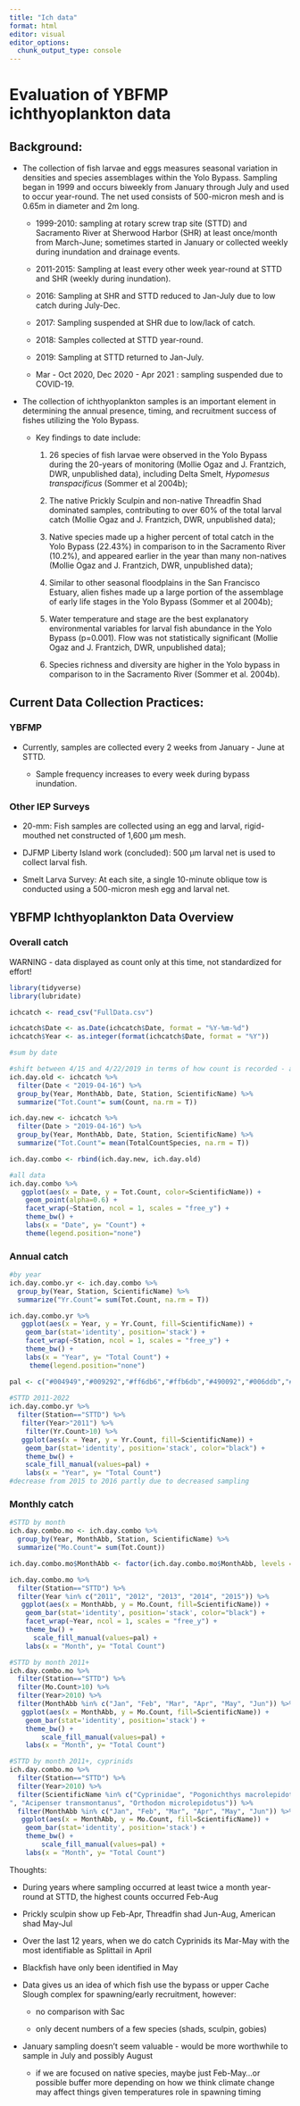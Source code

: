 ---
title: "Ich data"
format: html
editor: visual
editor_options: 
  chunk_output_type: console
---

# Evaluation of YBFMP ichthyoplankton data

## Background:

-   The collection of fish larvae and eggs measures seasonal variation in densities and species assemblages within the Yolo Bypass. Sampling began in 1999 and occurs biweekly from January through July and used to occur year-round. The net used consists of 500-micron mesh and is 0.65m in diameter and 2m long.

    -   1999-2010: sampling at rotary screw trap site (STTD) and Sacramento River at Sherwood Harbor (SHR) at least once/month from March-June; sometimes started in January or collected weekly during inundation and drainage events.

    -   2011-2015: Sampling at least every other week year-round at STTD and SHR (weekly during inundation).

    -   2016: Sampling at SHR and STTD reduced to Jan-July due to low catch during July-Dec.

    -   2017: Sampling suspended at SHR due to low/lack of catch.

    -   2018: Samples collected at STTD year-round.

    -   2019: Sampling at STTD returned to Jan-July.

    -   Mar - Oct 2020, Dec 2020 - Apr 2021 : sampling suspended due to COVID-19.

-   The collection of ichthyoplankton samples is an important element in determining the annual presence, timing, and recruitment success of fishes utilizing the Yolo Bypass.

    -   Key findings to date include:

        1.  26 species of fish larvae were observed in the Yolo Bypass during the 20-years of monitoring (Mollie Ogaz and J. Frantzich, DWR, unpublished data), including Delta Smelt, *Hypomesus transpacificus* (Sommer et al 2004b);

        2.  The native Prickly Sculpin and non-native Threadfin Shad dominated samples, contributing to over 60% of the total larval catch (Mollie Ogaz and J. Frantzich, DWR, unpublished data);

        3.  Native species made up a higher percent of total catch in the Yolo Bypass (22.43%) in comparison to in the Sacramento River (10.2%), and appeared earlier in the year than many non-natives (Mollie Ogaz and J. Frantzich, DWR, unpublished data);

        4.  Similar to other seasonal floodplains in the San Francisco Estuary, alien fishes made up a large portion of the assemblage of early life stages in the Yolo Bypass (Sommer et al 2004b);

        5.  Water temperature and stage are the best explanatory environmental variables for larval fish abundance in the Yolo Bypass (p=0.001). Flow was not statistically significant (Mollie Ogaz and J. Frantzich, DWR, unpublished data);

        6.  Species richness and diversity are higher in the Yolo bypass in comparison to in the Sacramento River (Sommer et al. 2004b).

## Current Data Collection Practices:

### YBFMP

-   Currently, samples are collected every 2 weeks from January - June at STTD.

    -   Sample frequency increases to every week during bypass inundation.

### Other IEP Surveys

-   20-mm: Fish samples are collected using an egg and larval, rigid-mouthed net constructed of 1,600 µm mesh.

-   DJFMP Liberty Island work (concluded): 500 µm larval net is used to collect larval fish.

-   Smelt Larva Survey: At each site, a single 10-minute oblique tow is conducted using a 500-micron mesh egg and larval net.

## YBFMP Ichthyoplankton Data Overview

### Overall catch

WARNING - data displayed as count only at this time, not standardized for effort!

```{r, message=FALSE, warning=FALSE}
library(tidyverse)
library(lubridate) 

ichcatch <- read_csv("FullData.csv")

ichcatch$Date <- as.Date(ichcatch$Date, format = "%Y-%m-%d")
ichcatch$Year <- as.integer(format(ichcatch$Date, format = "%Y"))

#sum by date

#shift between 4/15 and 4/22/2019 in terms of how count is recorded - adjust so we can look at it all together
ich.day.old <- ichcatch %>% 
  filter(Date < "2019-04-16") %>%
  group_by(Year, MonthAbb, Date, Station, ScientificName) %>%
  summarize("Tot.Count"= sum(Count, na.rm = T))

ich.day.new <- ichcatch %>% 
  filter(Date > "2019-04-16") %>%
  group_by(Year, MonthAbb, Date, Station, ScientificName) %>%
  summarize("Tot.Count"= mean(TotalCountSpecies, na.rm = T))

ich.day.combo <- rbind(ich.day.new, ich.day.old)

#all data
ich.day.combo %>%
   ggplot(aes(x = Date, y = Tot.Count, color=ScientificName)) +
    geom_point(alpha=0.6) + 
    facet_wrap(~Station, ncol = 1, scales = "free_y") +
    theme_bw() +
    labs(x = "Date", y= "Count") +
    theme(legend.position="none")
```

### Annual catch

```{r, message=FALSE, warning=FALSE}
#by year
ich.day.combo.yr <- ich.day.combo %>% 
  group_by(Year, Station, ScientificName) %>%
  summarize("Yr.Count"= sum(Tot.Count, na.rm = T))

ich.day.combo.yr %>%
   ggplot(aes(x = Year, y = Yr.Count, fill=ScientificName)) +
    geom_bar(stat='identity', position='stack') + 
    facet_wrap(~Station, ncol = 1, scales = "free_y") +
    theme_bw() +
    labs(x = "Year", y= "Total Count") +
     theme(legend.position="none")

pal <- c("#004949","#009292","#ff6db6","#ffb6db","#490092","#006ddb","#b66dff","#6db6ff","#920000","#924900","#b6dbff","#db6d00","#24ff24","#ffff6d", "#465177","#E4C22B","#965127","#29483A","#759C44","#9FB6DA","#DF3383")
 
#STTD 2011-2022
ich.day.combo.yr %>%
  filter(Station=="STTD") %>%
   filter(Year>"2011") %>%
    filter(Yr.Count>10) %>%
   ggplot(aes(x = Year, y = Yr.Count, fill=ScientificName)) +
    geom_bar(stat='identity', position='stack', color="black") + 
    theme_bw() +
    scale_fill_manual(values=pal) +
    labs(x = "Year", y= "Total Count")
#decrease from 2015 to 2016 partly due to decreased sampling
```

### Monthly catch

```{r, message=FALSE, warning=FALSE}
#STTD by month
ich.day.combo.mo <- ich.day.combo %>% 
  group_by(Year, MonthAbb, Station, ScientificName) %>%
  summarize("Mo.Count"= sum(Tot.Count))

ich.day.combo.mo$MonthAbb <- factor(ich.day.combo.mo$MonthAbb, levels = c("Jan", "Feb", "Mar", "Apr", "May", "Jun", "Jul", "Aug", "Sep", "Oct", "Nov", "Dec"))

ich.day.combo.mo %>%
  filter(Station=="STTD") %>%
  filter(Year %in% c("2011", "2012", "2013", "2014", "2015")) %>%
   ggplot(aes(x = MonthAbb, y = Mo.Count, fill=ScientificName)) +
    geom_bar(stat='identity', position='stack', color="black") + 
    facet_wrap(~Year, ncol = 1, scales = "free_y") +
    theme_bw() +
      scale_fill_manual(values=pal) +
    labs(x = "Month", y= "Total Count") 

#STTD by month 2011+
ich.day.combo.mo %>%
  filter(Station=="STTD") %>%
  filter(Mo.Count>10) %>%
  filter(Year>2010) %>%
  filter(MonthAbb %in% c("Jan", "Feb", "Mar", "Apr", "May", "Jun")) %>%
   ggplot(aes(x = MonthAbb, y = Mo.Count, fill=ScientificName)) +
    geom_bar(stat='identity', position='stack') + 
    theme_bw() +
        scale_fill_manual(values=pal) +
    labs(x = "Month", y= "Total Count") 

#STTD by month 2011+, cyprinids
ich.day.combo.mo %>%
  filter(Station=="STTD") %>%
  filter(Year>2010) %>%
  filter(ScientificName %in% c("Cyprinidae", "Pogonichthys macrolepidotus", "Hypomesus transpacificus
", "Acipenser transmontanus", "Orthodon microlepidotus")) %>%
  filter(MonthAbb %in% c("Jan", "Feb", "Mar", "Apr", "May", "Jun")) %>%
   ggplot(aes(x = MonthAbb, y = Mo.Count, fill=ScientificName)) +
    geom_bar(stat='identity', position='stack') + 
    theme_bw() +
        scale_fill_manual(values=pal) +
    labs(x = "Month", y= "Total Count") 
```

Thoughts:

-   During years where sampling occurred at least twice a month year-round at STTD, the highest counts occurred Feb-Aug

-   Prickly sculpin show up Feb-Apr, Threadfin shad Jun-Aug, American shad May-Jul

-   Over the last 12 years, when we do catch Cyprinids its Mar-May with the most identifiable as Splittail in April

-   Blackfish have only been identified in May

-   Data gives us an idea of which fish use the bypass or upper Cache Slough complex for spawning/early recruitment, however:

    -   no comparison with Sac

    -   only decent numbers of a few species (shads, sculpin, gobies)

-   January sampling doesn't seem valuable - would be more worthwhile to sample in July and possibly August

    -   if we are focused on native species, maybe just Feb-May...or possible buffer more depending on how we think climate change may affect things given temperatures role in spawning timing

